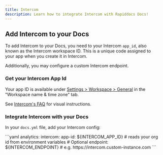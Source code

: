 ```yaml
---
title: Intercom
description: Learn how to integrate Intercom with Rapiddocs Docs!
---
```


## Add Intercom to your Docs

To add Intercom to your Docs, you need to your Intercom `app_id`, also known as the Intercom workspace ID.
This is a unique code assigned to your app when you create it in Intercom.

Additionally, you may configure a custom Intercom endpoint.

### Get your Intercom App Id

Your app ID is available under [Settings > Workspace > General](https://app.intercom.com/a/apps/_/settings/workspace/general)
in the "Workspace name & time zone" tab.

See [Intercom's FAQ](https://www.intercom.com/help/en/articles/8771110-getting-started-faqs#h_c12f89cf9d) for visual instructions.

### Integrate Intercom with your Docs

In your `docs.yml` file, add your Intercom config:

<CodeBlock title="docs.yml">
```yaml
analytics:
  intercom:
    app-id: ${INTERCOM_APP_ID} # reads your org id from environment variables
    # Optional
    endpoint: ${INTERCOM_ENDPOINT} # e.g. https://intercom.custom-instance.com
```
</CodeBlock>